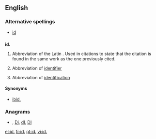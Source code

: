 {{also|Appendix:Variations of "id"}}
==English==

===Alternative spellings===
* [[id]]

==={{abbreviation}}===
'''id.'''

# {{context|bibliography}} Abbreviation of the Latin {{term|idem||lang=la|same}}. Used in citations to state that the citation is found in the same work as the one previously cited.
# {{computing}} Abbreviation of [[identifier]]
# Abbreviation of [[identification]]

====Synonyms====
* {{sense|bibliography}} [[ibid.]]

===Anagrams===
* {{alphagram|[[di#English|di]]}} , [[Di#English|Di]], [[dI#English|dI]], [[DI#English|DI]]

[[el:id.]]
[[fr:id.]]
[[pt:id.]]
[[vi:id.]]